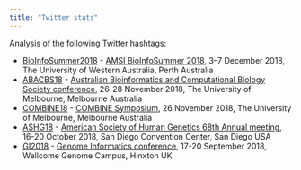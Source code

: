 ```yaml
---
title: "Twitter stats"
---
```


Analysis of the following Twitter hashtags:

* [BioInfoSummer2018](BioInfoSummer2018.html) - [AMSI BioInfoSummer 2018][BioInfoSummer2018], 3--7 December 2018, The University of Western Australia, Perth Australia
* [ABACBS18](ABACBS18.html) - [Australian Bioinformatics and Computational Biology Society conference][ABACBS18], 26-28 November 2018, The University of Melbourne, Melbourne Australia
* [COMBINE18](COMBINE18.html) - [COMBINE Symposium][COMBINE18], 26 November 2018, The University of Melbourne, Melbourne Australia
* [ASHG18](ASHG18.html) - [American Society of Human Genetics 68th Annual meeting][ASHG18], 16-20 October 2018, San Diego Convention Center, San Diego USA
* [GI2018](gi2018.html) - [Genome Informatics conference][GI2018], 17-20
  September 2018, Wellcome Genome Campus, Hinxton UK

[BioInfoSummer2018]: https://bis.amsi.org.au/ "AMSI BioInfoSummer 2018"
[ABACBS18]: https://www.abacbs.org/conference2018/about/ "ABACBS 2018"
[COMBINE18]: https://combine.org.au/symposium-2018/ "COMBINE18"
[ASHG18]: https://www.ashg.org/2018meeting/index.shtml "ASHG 2018"
[GI2018]: https://coursesandconferences.wellcomegenomecampus.org/our-events/genome-informatics-2018/ "Genome Informatics 2018"

